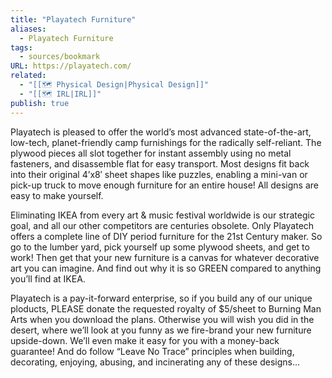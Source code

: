 ```yaml
---
title: "Playatech Furniture"
aliases:
  - Playatech Furniture
tags:
  - sources/bookmark
URL: https://playatech.com/
related:
  - "[[🗺️ Physical Design|Physical Design]]"
  - "[[🗺️ IRL|IRL]]"
publish: true
---
```


Playatech is pleased to offer the world’s most advanced state-of-the-art, low-tech, planet-friendly camp furnishings for the radically self-reliant. The plywood pieces all slot together for instant assembly using no metal fasteners, and disassemble flat for easy transport. Most designs fit back into their original 4’x8′ sheet shapes like puzzles, enabling a mini-van or pick-up truck to move enough furniture for an entire house! All designs are easy to make yourself.

Eliminating IKEA from every art & music festival worldwide is our strategic goal, and all our other competitors are centuries obsolete. Only Playatech offers a complete line of DIY period furniture for the 21st Century maker. So go to the lumber yard, pick yourself up some plywood sheets, and get to work! Then get that your new furniture is a canvas for whatever decorative art you can imagine. And find out why it is so GREEN compared to anything you’ll find at IKEA.

Playatech is a pay-it-forward enterprise, so if you build any of our unique ploducts, PLEASE donate the requested royalty of $5/sheet to Burning Man Arts when you download the plans. Otherwise you will wish you did in the desert, where we’ll look at you funny as we fire-brand your new furniture upside-down. We’ll even make it easy for you with a money-back guarantee! And do follow “Leave No Trace” principles when building, decorating, enjoying, abusing, and incinerating any of these designs…